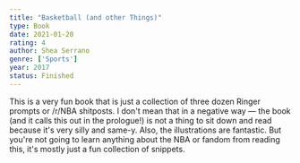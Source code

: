 ```yaml
---
title: "Basketball (and other Things)"
type: Book
date: 2021-01-20
rating: 4
author: Shea Serrano
genre: ['Sports']
year: 2017
status: Finished
---
```


This is a very fun book that is just a collection of three dozen Ringer prompts or /r/NBA shitposts. I don't mean that in a negative way — the book (and it calls this out in the prologue!) is not a thing to sit down and read because it's very silly and same-y. Also, the illustrations are fantastic. But you're not going to learn anything about the NBA or fandom from reading this, it's mostly just a fun collection of snippets.
